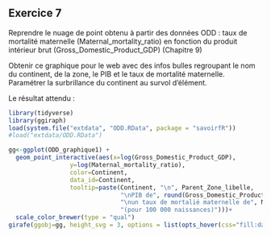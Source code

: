 ## Exercice 7


Reprendre le nuage de point obtenu à partir des données ODD : taux de mortalité maternelle (Maternal_mortality_ratio) en fonction du produit intérieur brut (Gross_Domestic_Product_GDP) (Chapitre 9)

Obtenir ce graphique pour le web avec des infos bulles regroupant le nom du continent, de la zone, le PIB et le taux de mortalité maternelle.
Paramétrer la surbrillance du continent au survol d'élément.

Le résultat attendu : 

```r
library(tidyverse)
library(ggiraph)
load(system.file("extdata", "ODD.RData", package = "savoirfR"))
#load("extdata/ODD.RData")
```

```r
gg<-ggplot(ODD_graphique1) +
  geom_point_interactive(aes(x=log(Gross_Domestic_Product_GDP),
                 y=log(Maternal_mortality_ratio),
                 color=Continent,
                 data_id=Continent,
                 tooltip=paste(Continent, "\n", Parent_Zone_libelle,
                               "\nPIB de", round(Gross_Domestic_Product_GDP, 1),
                               "\nun taux de mortalié maternelle de", Maternal_mortality_ratio,
                               "(pour 100 000 naissances)")))+
  scale_color_brewer(type = "qual")
girafe(ggobj=gg, height_svg = 3, options = list(opts_hover(css="fill:darkblue;")))
```